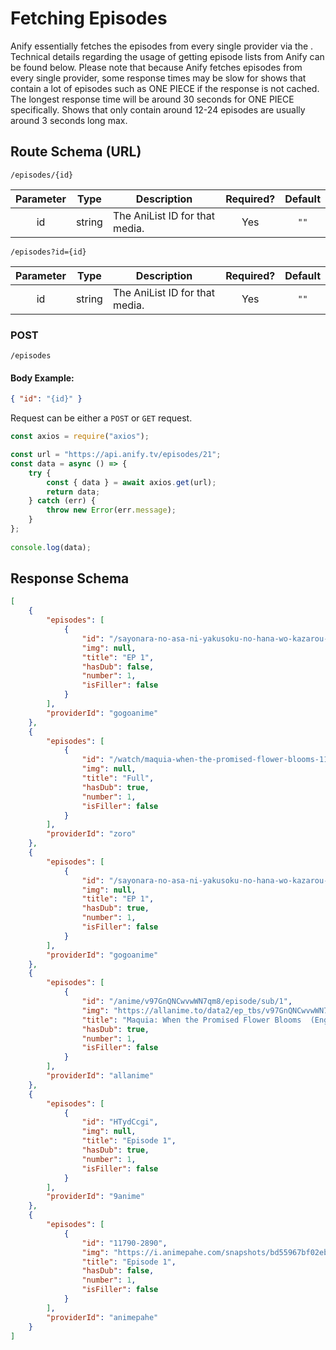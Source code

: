 # Fetching Episodes
Anify essentially fetches the episodes from every single provider via the . Technical details regarding the usage of getting episode lists from Anify can be found below. Please note that because Anify fetches episodes from every single provider, some response times may be slow for shows that contain a lot of episodes such as ONE PIECE if the response is not cached. The longest response time will be around 30 seconds for ONE PIECE specifically. Shows that only contain around 12-24 episodes are usually around 3 seconds long max.

## Route Schema (URL)
```
/episodes/{id}
```
| Parameter |  Type  | Description                                                       | Required? | Default |
| :-------: | :----: | ----------------------------------------------------------------- | :-------: | :-----: |
|   id   | string | The AniList ID for that media. |    Yes    |  `""`   |

```
/episodes?id={id}
```
| Parameter |  Type  | Description                                                       | Required? | Default |
| :-------: | :----: | ----------------------------------------------------------------- | :-------: | :-----: |
|   id   | string | The AniList ID for that media. |    Yes    |  `""`   |

### POST
```
/episodes
```
#### Body Example:
```json
{ "id": "{id}" }
```

Request can be either a `POST` or `GET` request.
```javascript
const axios = require("axios");

const url = "https://api.anify.tv/episodes/21";
const data = async () => {
    try {
        const { data } = await axios.get(url);
        return data;
    } catch (err) {
        throw new Error(err.message);
    }
};
 
console.log(data);
```

## Response Schema
```json
[
    {
        "episodes": [
            {
                "id": "/sayonara-no-asa-ni-yakusoku-no-hana-wo-kazarou-episode-1",
                "img": null,
                "title": "EP 1",
                "hasDub": false,
                "number": 1,
                "isFiller": false
            }
        ],
        "providerId": "gogoanime"
    },
    {
        "episodes": [
            {
                "id": "/watch/maquia-when-the-promised-flower-blooms-110?ep=58281",
                "img": null,
                "title": "Full",
                "hasDub": true,
                "number": 1,
                "isFiller": false
            }
        ],
        "providerId": "zoro"
    },
    {
        "episodes": [
            {
                "id": "/sayonara-no-asa-ni-yakusoku-no-hana-wo-kazarou-dub-episode-1",
                "img": null,
                "title": "EP 1",
                "hasDub": true,
                "number": 1,
                "isFiller": false
            }
        ],
        "providerId": "gogoanime"
    },
    {
        "episodes": [
            {
                "id": "/anime/v97GnQNCwvwWN7qm8/episode/sub/1",
                "img": "https://allanime.to/data2/ep_tbs/v97GnQNCwvwWN7qm8/1_dub.jpg",
                "title": "Maquia: When the Promised Flower Blooms  (English Dub)",
                "hasDub": true,
                "number": 1,
                "isFiller": false
            }
        ],
        "providerId": "allanime"
    },
    {
        "episodes": [
            {
                "id": "HTydCcgi",
                "img": null,
                "title": "Episode 1",
                "hasDub": true,
                "number": 1,
                "isFiller": false
            }
        ],
        "providerId": "9anime"
    },
    {
        "episodes": [
            {
                "id": "11790-2890",
                "img": "https://i.animepahe.com/snapshots/bd55967bf02ebf18568e400058d16299.jpg",
                "title": "Episode 1",
                "hasDub": false,
                "number": 1,
                "isFiller": false
            }
        ],
        "providerId": "animepahe"
    }
]
```